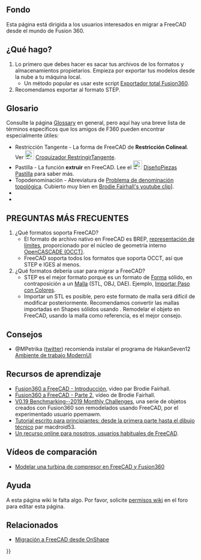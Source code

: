 <languages/>
{{TOCright}}

<span id="Background"></span>
== Fondo ==

Esta página está dirigida a los usuarios interesados en migrar a FreeCAD desde el mundo de Fusion 360.

<span id="What_do_I_do?"></span>
== ¿Qué hago? ==

# Lo primero que debes hacer es sacar tus archivos de los formatos y almacenamientos propietarios. Empieza por exportar tus modelos desde la nube a tu máquina local.
#* Un método popular es usar este script [https://github.com/Jnesselr/fusion-360-total-exporter Exportador total Fusion360].
#Recomendamos exportar al formato STEP.

== Glosario ==
{{VeryImportantMessage|Por favor, consulte también el proyecto en curso [[CAD_Rosetta_Stone/es|CAD Rosetta Stone]] para aprender los nombres análogos que usan los CADs propietarios populares}}

Consulte la página [[Glossary/es|Glossary]] en general, pero aquí hay una breve lista de términos específicos que los amigos de F360 pueden encontrar especialmente útiles:


* Restricción Tangente - La forma de FreeCAD de '''Restricción Colineal'''. Ver [[Image:Sketcher_ConstrainTangent.svg|24px|link=Sketcher_ConstrainTangent/es]] [[Sketcher_ConstrainTangent#Entre_dos_líneas_.28collinear.29|Croquizador RestringirTangente]].
* Pastilla - La función '''extruir''' en FreeCAD. Lee el [[Image:PartDesign_Pad.svg|24px|link=PartDesign_Pad]] [[PartDesign_Pad/es|DiseñoPiezas Pastilla]] para saber más.
* Topodenominación - Abreviatura de [[Topological_naming_problem/es|Problema de denominación topológica]]. Cubierto muy bien en [https://www.youtube.com/watch?v=6p2vqEEmWq4 Brodie Fairhall's youtube clip]]. 
* 
*

<span id="FAQ"></span>
== PREGUNTAS MÁS FRECUENTES ==

#¿Qué formatos soporta FreeCAD?
#* El formato de archivo nativo en FreeCAD es BREP, [https://en.wikipedia.org/wiki/Boundary_representation representación de límites], proporcionado por el núcleo de geometría interno [[OpenCASCADE/es|OpenCASCADE (OCCT)]].
#* FreeCAD soporta todos los formatos que soporta OCCT, así que STEP e IGES al menos.
#¿Qué formatos debería usar para migrar a FreeCAD?
#* STEP es el mejor formato porque es un formato de [[Shape/es|Forma]] sólido, en contraposición a un [[Mesh/es|Malla]] (STL, OBJ, DAE). Ejemplo, [https://forum.freecad.org/viewtopic.php?f=3&t=50308 Importar Paso con Colores].
#* Importar un STL es posible, pero este formato de malla será difícil de modificar posteriormente. Recomendamos convertir las mallas importadas en Shapes sólidos usando {{Button|[[File:Part_ShapeFromMesh.svg|16px]] [[Part_ShapeFromMesh/es|Piezas FormaDeMalla]]}}. Remodelar el objeto en FreeCAD, usando la malla como referencia, es el mejor consejo.

<span id="Tips"></span>
== Consejos ==

* @MPetrika ([https://twitter.com/MPetrikas/status/1362051484704264198 twitter]) recomienda instalar el programa de HakanSeven12 [[ModernUI_Workbench/es|Ambiente de trabajo ModernUI]] 


<span id="Learning_Resources"></span>
== Recursos de aprendizaje ==

* [https://www.youtube.com/watch?v=_GxJkB23ZHM Fusion360 a FreeCAD - Introducción], video par Brodie Fairhall.
* [https://www.youtube.com/watch?v=IESZD4QS3P8 Fusion360 a FreeCAD - Parte 2], vídeo de Brodie Fairhall.
* [https://forum.freecad.org/viewtopic.php?f=36&t=50492 V0.19 Benchmarking--2019 Monthly Challenges], una serie de objetos creados con Fusion360 son remodelados usando FreeCAD, por el experimentado usuario ppemawm.
* [https://github.com/macdroid53/LearningFreeCAD Tutorial escrito para principiantes: desde la primera parte hasta el dibujo técnico] par macdroid53.
* [https://www.freecad.info/ Un recurso online para nosotros, usuarios habituales de FreeCAD].

<span id="Comparison_Videos"></span>
== Vídeos de comparación ==

* [https://www.youtube.com/watch?v=kirDbZd0dvI&feature=youtu.be Modelar una turbina de compresor en FreeCAD y Fusion360]

<span id="Help"></span>
== Ayuda ==

A esta página wiki le falta algo. Por favor, solicite [https://forum.freecad.org/viewtopic.php?f=21&t=6830 permisos wiki] en el foro para editar esta página. 

<span id="Related"></span>
== Relacionados ==

* [[Migrating_to_FreeCAD_from_OnShape/es|Migración a FreeCAD desde OnShape]]


{{Userdocnavi{{#translation:}}}}